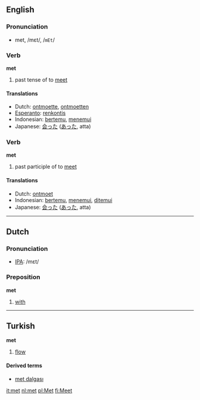 ==English==
=== Pronunciation ===
*met, /mεt/, /<tt>mEt</tt>/

=== Verb ===
'''met'''

# past tense of to [[meet]]

==== Translations ====
*Dutch: [[ontmoette]], [[ontmoetten]]
*[[Esperanto]]: [[renkontis]]
*Indonesian: [[temu|bertemu]], [[temu|menemui]]
*Japanese: [[会った]] ([[あった]], atta)

=== Verb ===
'''met'''

# past participle of to [[meet]]

==== Translations ====
*Dutch: [[ontmoet]]
*Indonesian: [[temu|bertemu]], [[temu|menemui]], [[temu|ditemui]]
*Japanese: [[会った]] ([[あった]], atta)

----

==Dutch==
=== Pronunciation ===
*[[w:IPA|IPA]]: /mεt/

=== Preposition ===
'''met'''

# [[with]]

----

==Turkish==
<!-- noun or verb? -->
'''met'''

# [[flow]]

====Derived terms====
*[[met dalgası]]

[[it:met]]
[[nl:met]]
[[pl:Met]]
[[fi:Meet]]